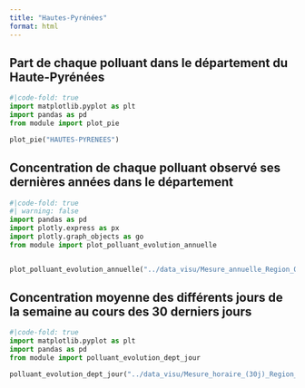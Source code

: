 ```yaml
---
title: "Hautes-Pyrénées"
format: html
---
```

## Part de chaque polluant dans le département du Haute-Pyrénées
```python
#|code-fold: true
import matplotlib.pyplot as plt
import pandas as pd
from module import plot_pie

plot_pie("HAUTES-PYRENEES")
```

## Concentration de chaque polluant observé ses dernières années dans le département

```python
#|code-fold: true
#| warning: false
import pandas as pd
import plotly.express as px
import plotly.graph_objects as go
from module import plot_polluant_evolution_annuelle


plot_polluant_evolution_annuelle("../data_visu/Mesure_annuelle_Region_Occitanie_Polluants_Principaux.csv","HAUTES-PYRENEES",['NO2', 'PM2.5', 'PM10', 'NOX', 'NO','O3'])
```

## Concentration moyenne des différents jours de la semaine au cours des 30 derniers jours

```python
#|code-fold: true
import matplotlib.pyplot as plt
import pandas as pd
from module import polluant_evolution_dept_jour

polluant_evolution_dept_jour("../data_visu/Mesure_horaire_(30j)_Region_Occitanie_Polluants_Reglementaires.csv",['NO2', 'PM2.5', 'PM10', 'NOX', 'NO','O3'],"HAUTES-PYRENEES")
```